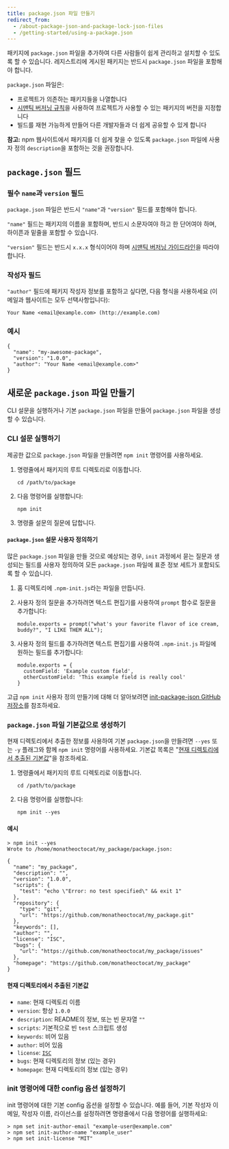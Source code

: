 ```yaml
---
title: package.json 파일 만들기
redirect_from:
  - /about-package-json-and-package-lock-json-files
  - /getting-started/using-a-package.json
---
```


패키지에 `package.json` 파일을 추가하여 다른 사람들이 쉽게 관리하고 설치할 수 있도록 할 수 있습니다. 레지스트리에 게시된 패키지는 반드시 `package.json` 파일을 포함해야 합니다.

`package.json` 파일은:

- 프로젝트가 의존하는 패키지들을 나열합니다
- [시맨틱 버저닝 규칙][semver]을 사용하여 프로젝트가 사용할 수 있는 패키지의 버전을 지정합니다
- 빌드를 재현 가능하게 만들어 다른 개발자들과 더 쉽게 공유할 수 있게 합니다

<Note>

**참고:** npm 웹사이트에서 패키지를 더 쉽게 찾을 수 있도록 `package.json` 파일에 사용자 정의 `description`을 포함하는 것을 권장합니다.

</Note>

## `package.json` 필드

### 필수 `name`과 `version` 필드

`package.json` 파일은 반드시 `"name"`과 `"version"` 필드를 포함해야 합니다.

`"name"` 필드는 패키지의 이름을 포함하며, 반드시 소문자여야 하고 한 단어여야 하며, 하이픈과 밑줄을 포함할 수 있습니다.

`"version"` 필드는 반드시 `x.x.x` 형식이어야 하며 [시맨틱 버저닝 가이드라인][semver]을 따라야 합니다.

### 작성자 필드

`"author"` 필드에 패키지 작성자 정보를 포함하고 싶다면, 다음 형식을 사용하세요 (이메일과 웹사이트는 모두 선택사항입니다):

```
Your Name <email@example.com> (http://example.com)
```

### 예시

```
{
  "name": "my-awesome-package",
  "version": "1.0.0",
  "author": "Your Name <email@example.com>"
}
```

## 새로운 `package.json` 파일 만들기

CLI 설문을 실행하거나 기본 `package.json` 파일을 만들어 `package.json` 파일을 생성할 수 있습니다.

### CLI 설문 실행하기

제공한 값으로 `package.json` 파일을 만들려면 `npm init` 명령어를 사용하세요.

1. 명령줄에서 패키지의 루트 디렉토리로 이동합니다.

   ```
   cd /path/to/package
   ```

2. 다음 명령어를 실행합니다:

   ```
   npm init
   ```

3. 명령줄 설문의 질문에 답합니다.

#### `package.json` 설문 사용자 정의하기

많은 `package.json` 파일을 만들 것으로 예상되는 경우, `init` 과정에서 묻는 질문과 생성되는 필드를 사용자 정의하여 모든 `package.json` 파일에 표준 정보 세트가 포함되도록 할 수 있습니다.

1. 홈 디렉토리에 `.npm-init.js`라는 파일을 만듭니다.

2. 사용자 정의 질문을 추가하려면 텍스트 편집기를 사용하여 `prompt` 함수로 질문을 추가합니다:

   ```
   module.exports = prompt("what's your favorite flavor of ice cream, buddy?", "I LIKE THEM ALL");
   ```

3. 사용자 정의 필드를 추가하려면 텍스트 편집기를 사용하여 `.npm-init.js` 파일에 원하는 필드를 추가합니다:

   ```
   module.exports = {
     customField: 'Example custom field',
     otherCustomField: 'This example field is really cool'
   }
   ```

고급 `npm init` 사용자 정의 만들기에 대해 더 알아보려면 [init-package-json GitHub 저장소][init-pkg-json GitHub repository]를 참조하세요.

### `package.json` 파일 기본값으로 생성하기

현재 디렉토리에서 추출한 정보를 사용하여 기본 `package.json`을 만들려면 `--yes` 또는 `-y` 플래그와 함께 `npm init` 명령어를 사용하세요. 기본값 목록은 "[현재 디렉토리에서 추출된 기본값](#현재-디렉토리에서-추출된-기본값)"을 참조하세요.

1. 명령줄에서 패키지의 루트 디렉토리로 이동합니다.

   ```
   cd /path/to/package
   ```

2. 다음 명령어를 실행합니다:

   ```
   npm init --yes
   ```

#### 예시

```
> npm init --yes
Wrote to /home/monatheoctocat/my_package/package.json:

{
  "name": "my_package",
  "description": "",
  "version": "1.0.0",
  "scripts": {
    "test": "echo \"Error: no test specified\" && exit 1"
  },
  "repository": {
    "type": "git",
    "url": "https://github.com/monatheoctocat/my_package.git"
  },
  "keywords": [],
  "author": "",
  "license": "ISC",
  "bugs": {
    "url": "https://github.com/monatheoctocat/my_package/issues"
  },
  "homepage": "https://github.com/monatheoctocat/my_package"
}
```

#### 현재 디렉토리에서 추출된 기본값

- `name`: 현재 디렉토리 이름
- `version`: 항상 `1.0.0`
- `description`: README의 정보, 또는 빈 문자열 `""`
- `scripts`: 기본적으로 빈 `test` 스크립트 생성
- `keywords`: 비어 있음
- `author`: 비어 있음
- `license`: [`ISC`][isc-license]
- `bugs`: 현재 디렉토리의 정보 (있는 경우)
- `homepage`: 현재 디렉토리의 정보 (있는 경우)

### init 명령어에 대한 config 옵션 설정하기

init 명령어에 대한 기본 config 옵션을 설정할 수 있습니다. 예를 들어, 기본 작성자 이메일, 작성자 이름, 라이선스를 설정하려면 명령줄에서 다음 명령어를 실행하세요:

```
> npm set init-author-email "example-user@example.com"
> npm set init-author-name "example_user"
> npm set init-license "MIT"
```

[semver]: about-semantic-versioning
[init-pkg-json Github repository]: https://github.com/npm/init-package-json
[isc-license]: https://opensource.org/licenses/ISC
